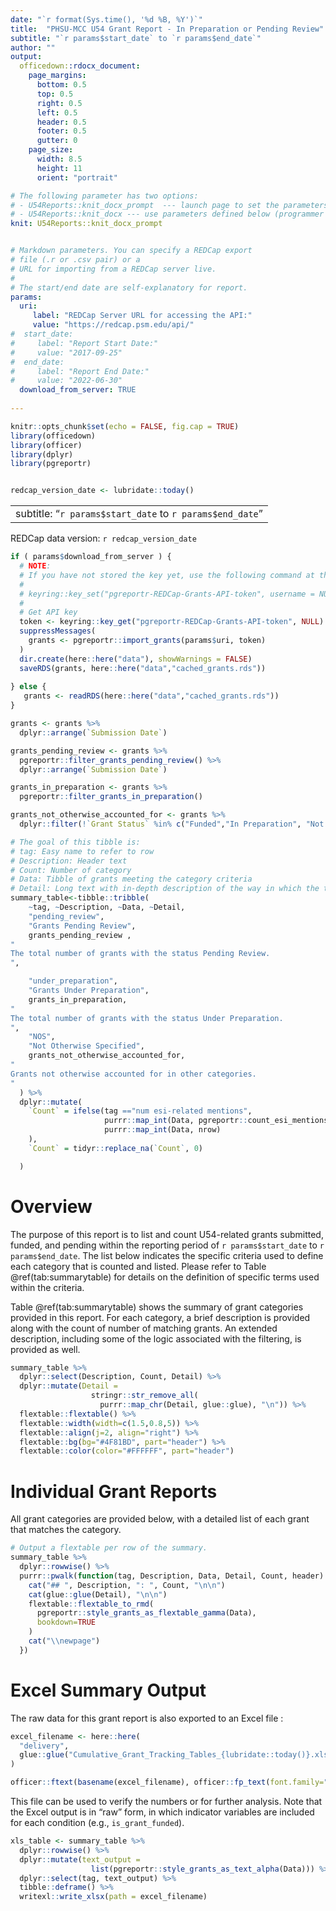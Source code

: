 ```yaml
---
date: "`r format(Sys.time(), '%d %B, %Y')`"
title:  "PHSU-MCC U54 Grant Report - In Preparation or Pending Review"
subtitle: "`r params$start_date` to `r params$end_date`"
author: ""
output: 
  officedown::rdocx_document:
    page_margins:
      bottom: 0.5
      top: 0.5
      right: 0.5
      left: 0.5
      header: 0.5
      footer: 0.5
      gutter: 0
    page_size:
      width: 8.5
      height: 11
      orient: "portrait"

# The following parameter has two options:
# - U54Reports::knit_docx_prompt  --- launch page to set the parameters of the report.
# - U54Reports::knit_docx --- use parameters defined below (programmer mode).
knit: U54Reports::knit_docx_prompt


# Markdown parameters. You can specify a REDCap export
# file (.r or .csv pair) or a
# URL for importing from a REDCap server live.
#
# The start/end date are self-explanatory for report.
params:
  uri:
     label: "REDCap Server URL for accessing the API:"
     value: "https://redcap.psm.edu/api/"
#  start_date:
#     label: "Report Start Date:"
#     value: "2017-09-25" 
#  end_date: 
#     label: "Report End Date:"
#     value: "2022-06-30"
  download_from_server: TRUE
  
---
```


```r
knitr::opts_chunk$set(echo = FALSE, fig.cap = TRUE)
library(officedown)
library(officer)
library(dplyr)
library(pgreportr)


redcap_version_date <- lubridate::today()

```

---
subtitle: "`r params$start_date` to `r params$end_date`"
---



REDCap data version: `r redcap_version_date`

<!---BLOCK_TOC--->

\newpage

```r

if ( params$download_from_server ) {
  # NOTE:
  # If you have not stored the key yet, use the following command at the R prompt to store it.
  #
  # keyring::key_set("pgreportr-REDCap-Grants-API-token", username = NULL, prompt = "REDCap API Grants Token: ")
  #
  # Get API key
  token <- keyring::key_get("pgreportr-REDCap-Grants-API-token", NULL)
  suppressMessages(
    grants <- pgreportr::import_grants(params$uri, token)
  )
  dir.create(here::here("data"), showWarnings = FALSE)
  saveRDS(grants, here::here("data","cached_grants.rds"))
 
} else {
   grants <- readRDS(here::here("data","cached_grants.rds"))
}
```

```r

grants <- grants %>%
  dplyr::arrange(`Submission Date`)

grants_pending_review <- grants %>%
  pgreportr::filter_grants_pending_review() %>%
  dplyr::arrange(`Submission Date`)

grants_in_preparation <- grants %>%
  pgreportr::filter_grants_in_preparation()

grants_not_otherwise_accounted_for <- grants %>%
  dplyr::filter(!`Grant Status` %in% c("Funded","In Preparation", "Not Funded", "Pending Review"))

```


```r

# The goal of this tibble is:
# tag: Easy name to refer to row
# Description: Header text
# Count: Number of category
# Data: Tibble of grants meeting the category criteria
# Detail: Long text with in-depth description of the way in which the table is derived.
summary_table<-tibble::tribble(
    ~tag, ~Description, ~Data, ~Detail,
    "pending_review",
    "Grants Pending Review", 
    grants_pending_review ,
"
The total number of grants with the status Pending Review.
",

    "under_preparation",
    "Grants Under Preparation",
    grants_in_preparation,
"
The total number of grants with the status Under Preparation.
",
    "NOS",
    "Not Otherwise Specified",
    grants_not_otherwise_accounted_for,
"
Grants not otherwise accounted for in other categories.
"
  ) %>%
  dplyr::mutate(
    `Count` = ifelse(tag =="num esi-related mentions",
                     purrr::map_int(Data, pgreportr::count_esi_mentions_in_grant),
                     purrr::map_int(Data, nrow)
    ),
    `Count` = tidyr::replace_na(`Count`, 0)

  )


```



# Overview

The purpose of this report is to list and count U54-related grants submitted, funded, and pending within the reporting period of `r params$start_date` to `r params$end_date`. The list below indicates the specific criteria used to define each category that is counted and listed. Please refer to Table \@ref(tab:summarytable) for details on the definition of specific terms used within the criteria.

Table \@ref(tab:summarytable) shows the summary of grant categories provided in this report. For each category, a brief 
description is provided along with the count of number of matching grants. An extended description,
including some of the logic associated with the filtering, is provided as well.

\newpage
```r
summary_table %>%
  dplyr::select(Description, Count, Detail) %>%
  dplyr::mutate(Detail =  
                  stringr::str_remove_all(
                    purrr::map_chr(Detail, glue::glue), "\n")) %>%
  flextable::flextable() %>%
  flextable::width(width=c(1.5,0.8,5)) %>%
  flextable::align(j=2, align="right") %>%
  flextable::bg(bg="#4F81BD", part="header") %>%
  flextable::color(color="#FFFFFF", part="header") 


```

\newpage

# Individual Grant Reports

All grant categories are provided below, with a detailed list of each grant that matches the category.

```r
# Output a flextable per row of the summary.
summary_table %>%
  dplyr::rowwise() %>%
  purrr::pwalk(function(tag, Description, Data, Detail, Count, header) {
    cat("## ", Description, ": ", Count, "\n\n")
    cat(glue::glue(Detail), "\n\n")
    flextable::flextable_to_rmd(
      pgreportr::style_grants_as_flextable_gamma(Data),
      bookdown=TRUE
    )
    cat("\\newpage")
  })

```

# Excel Summary Output

The raw data for this grant report is also exported to an Excel file :

```r
excel_filename <- here::here(
  "delivery",
  glue::glue("Cumulative_Grant_Tracking_Tables_{lubridate::today()}.xlsx")
)

officer::ftext(basename(excel_filename), officer::fp_text(font.family="Courier New"))
```

This file can be used to verify the numbers or for further analysis. Note that the Excel 
output is in "raw" form, in which indicator variables are included for each condition (e.g., `is_grant_funded`).

```r
xls_table <- summary_table %>%
  dplyr::rowwise() %>%
  dplyr::mutate(text_output =  
                  list(pgreportr::style_grants_as_text_alpha(Data))) %>%
  dplyr::select(tag, text_output) %>%
  tibble::deframe() %>%
  writexl::write_xlsx(path = excel_filename)
```


